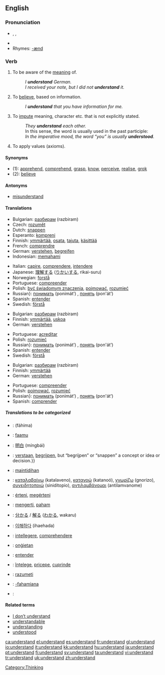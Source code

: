 ==English==

{{rank|fear|evening|ground|429|understand|fine|law|show}}

===Pronunciation===
*{{AHD|ŭn"də(r)-stănd'}}, {{IPA|/ˌʌn.də(r)ˈstænd/}}, {{SAMPA|/%Vnd@(r)"st{nd/}}
*{{audio|en-us-understand.ogg|Audio (US)}}
*Rhymes: [[Rhymes:English:-ænd|-ænd]]

===Verb===
{{en-verb|understands|understanding|understood}}

# To be aware of the [[meaning]] of.
#: ''I '''understand''' German.''
#: ''I received your note, but I did not '''understand''' it.''
# To [[believe]], based on information.
#: ''I '''understand''' that you have information for me.''
# To [[impute]] meaning, character etc. that is not explicitly stated.
#: ''They '''understand''' each other.''
#: In this sense, the word is usually used in the past participle:
#: ''In the imperative mood, the word “you” is usually '''understood'''.''
# To apply values (axioms).

====Synonyms====
*(1): [[apprehend]], [[comprehend]], [[grasp]], [[know]], [[perceive]], [[realise]], [[grok]]
*(2): [[believe]]

====Antonyms====
*[[misunderstand]]

====Translations====
{{trans-top|To be aware of the meaning of}}
*Bulgarian: [[разбирам]] (razbiram)
*Czech: [[rozumět]]
*Dutch: [[snappen]] {{italbrac|“verstaan” usually means “to hear clearly”. You “verstaan” an utterance}}
*Esperanto: [[kompreni]]
*Finnish: [[ymmärtää]], [[osata]], [[tajuta]], [[käsittää]]
*French: [[comprendre]]
*German: [[verstehen]], [[begreifen]]
*Indonesian: [[paham|memahami]]
{{trans-mid}}
*Italian: [[capire]], [[comprendere]], [[intendere]]
*Japanese: [[理解]]する ([[りかい]]する, rikai-suru)
*Norwegian: [[forstå]]
*Portuguese: [[compreender]]
*Polish:  [[być świadomym znaczenia]], [[pojmować]], [[rozumieć]]
*Russian}: [[понимать]] (ponimát’) {{impf}}, [[понять]] (pon'át’) {{pf}}
*Spanish: [[entender]]
*Swedish: [[förstå]]
{{trans-bottom}}

{{trans-top|To believe, based on information}}
*Bulgarian: [[разбирам]] (razbiram)
*Finnish: [[ymmärtää]], [[uskoa]]
*German: [[verstehen]]
{{trans-mid}}
*Portuguese: [[acreditar]]
*Polish: [[rozumieć]]
*Russian}: [[понимать]] (ponimát’) {{impf}}, [[понять]] (pon'át’) {{pf}}
*Spanish: [[entender]]
*Swedish: [[förstå]]
{{trans-bottom}}

{{trans-top|To impute meaning, character etc. that is not explicitly stated}}
*Bulgarian: [[разбирам]] (razbiram)
*Finnish: [[ymmärtää]]
*German: [[verstehen]]
{{trans-mid}}
*Portuguese: [[compreender]]
*Polish: [[pojmować]], [[rozumieć]]
*Russian}: [[понимать]] (ponimát’) {{impf}}, [[понять]] (pon'át’) {{pf}}
*Spanish: [[comprender]]
{{trans-bottom}}

{{trans-top|To apply values (axioms)}}
{{trans-mid}}
{{trans-bottom}}

=====Translations to be categorized=====
{{checktrans}}
{{top}}
*{{ttbc|Arabic}}: {{ARchar|[[فهم]]}} (fáhima)
*{{ttbc|Bambara}}: [[faamu]]
*{{ttbc|Chinese}}: [[明白]] (míngbái)
*{{ttbc|Dutch}}: [[verstaan]], [[begrijpen]], but “begrijpen” or “snappen” a concept or idea or decision.}}
*{{ttbc|Filipino}}: [[maintidihan]]
*{{ttbc|Greek}}: [[καταλαβαίνω]] (katalaveno), [[κατανοώ]] (katanoó), [[γνωρίζω]] (gnorizo), [[συνειδητοποιώ]] (siniditopio), [[αντιλαμβάνομαι]] (antilamvanome)
*{{ttbc|Hungarian}}: [[érteni]], [[megérteni]]
*{{ttbc|Indonesian}}: [[mengerti]], [[paham]]
*{{ttbc|Japanese}}: [[分かる]] / [[解る]] ([[わかる]], wakaru)
{{mid}}
*{{ttbc|Korean}}: [[이해하다]] (ihaehada)
*{{ttbc|Latin}}: [[intellegere]], [[comprehendere]]
*{{ttbc|Old English}}: [[ongietan|onġietan]]
*{{ttbc|Portuguese}}: [[entender]]
*{{ttbc|Romanian}}: [[înţelege]], [[pricepe]], [[cuprinde]]
*{{ttbc|Slovene}}: [[razumeti]]
*{{ttbc|Swahili}}: [[-fahamiana]]
*{{ttbc|Urdu}}: {{URchar|[[سمجهنا]]}}
{{bottom}}

====Related terms====
*[[I don't understand|I don’t understand]]
*[[understandable]]
*[[understanding]]
*[[understood]]

[[Category:Thinking]]

[[ca:understand]]
[[el:understand]]
[[es:understand]]
[[fr:understand]]
[[gl:understand]]
[[io:understand]]
[[it:understand]]
[[kk:understand]]
[[hu:understand]]
[[ja:understand]]
[[pt:understand]]
[[fi:understand]]
[[sv:understand]]
[[ta:understand]]
[[vi:understand]]
[[tr:understand]]
[[uk:understand]]
[[zh:understand]]